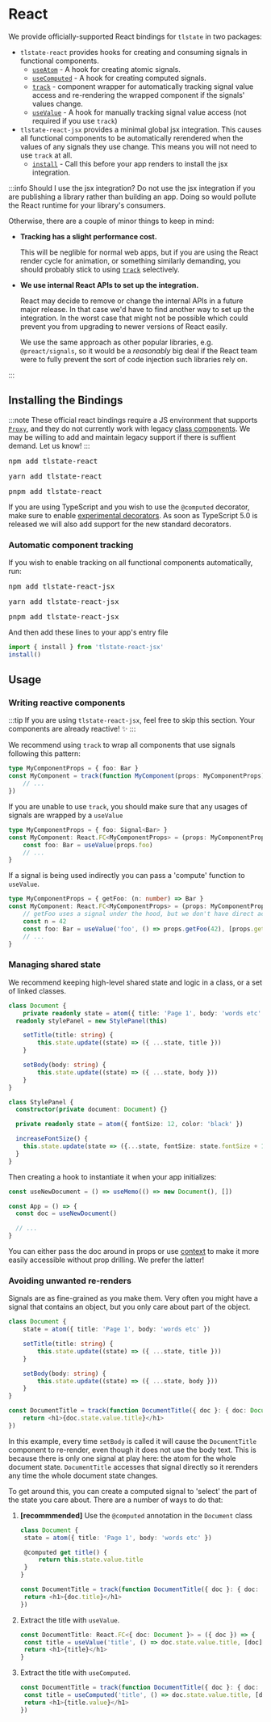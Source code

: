 
# React

We provide officially-supported React bindings for `tlstate` in two packages:

- `tlstate-react` provides hooks for creating and consuming signals in functional components.
  - [`useAtom`](docs/API/tlstate_react/functions/useAtom) - A hook for creating atomic signals.
  - [`useComputed`](docs/API/tlstate_react/functions/useAtom) - A hook for creating computed signals.
  - [`track`](docs/API/tlstate_react/functions/useAtom) - component wrapper for automatically tracking signal value access and re-rendering the wrapped component if the signals' values change.
  - [`useValue`](docs/API/tlstate_react/functions/useAtom) - A hook for manually tracking signal value access (not required if you use `track`)
- `tlstate-react-jsx` provides a minimal global jsx integration. This causes all functional components to be automatically
  rerendered when the values of any signals they use change. This means you will not need to use `track` at all.
  - [`install`](docs/API/tlstate_react_jsx/functions/install) - Call this before your app renders to install the jsx integration.

:::info Should I use the jsx integration?
Do not use the jsx integration if you are publishing a library rather than building an app. Doing so would pollute the React runtime for your library's consumers.

Otherwise, there are a couple of minor things to keep in mind:

- **Tracking has a slight performance cost.**

  This will be neglible for normal web apps, but if you are using the React render cycle for animation, or something similarly demanding, you should probably stick to using [`track`](docs/API/tlstate_react/functions/useAtom) selectively.

- **We use internal React APIs to set up the integration.**

  React may decide to remove or change the internal APIs in a future major release.
  In that case we'd have to find another way to set up the integration.
  In the worst case that might not be possible which could prevent you from upgrading to newer versions of React easily.

  We use the same approach as other popular libraries, e.g. `@preact/signals`, so it would be a _reasonably_ big deal if the React team were to fully prevent the sort of code injection such libraries rely on.

:::

## Installing the Bindings

:::note
These official react bindings require a JS environment that supports [`Proxy`](https://caniuse.com/?search=Proxy), and they do not currently work with legacy [class components](https://beta.reactjs.org/reference/react/Component). We may be willing to add and maintain legacy support if there is suffient demand. Let us know!
:::

<Tabs>
	<TabItem value="npm" label="npm">
		<pre>npm add tlstate-react</pre>
	</TabItem>
	<TabItem value="yarn" label="yarn">
		<pre>yarn add tlstate-react</pre>
	</TabItem>
	<TabItem value="pnpm" label="pnpm">
		<pre>pnpm add tlstate-react</pre>
	</TabItem>
</Tabs>

If you are using TypeScript and you wish to use the `@computed` decorator, make sure to enable [experimental decorators](https://www.typescriptlang.org/tsconfig#experimentalDecorators). As soon as TypeScript 5.0 is released we will also add support for the new standard decorators.

### Automatic component tracking

If you wish to enable tracking on all functional components automatically, run:

<Tabs>
	<TabItem value="npm" label="npm">
		<pre>npm add tlstate-react-jsx</pre>
	</TabItem>
	<TabItem value="yarn" label="yarn">
		<pre>yarn add tlstate-react-jsx</pre>
	</TabItem>
	<TabItem value="pnpm" label="pnpm">
		<pre>pnpm add tlstate-react-jsx</pre>
	</TabItem>
</Tabs>

And then add these lines to your app's entry file

```ts
import { install } from 'tlstate-react-jsx'
install()
```

## Usage

### Writing reactive components

:::tip
If you are using `tlstate-react-jsx`, feel free to skip this section. Your components are already reactive! ✨
:::

We recommend using `track` to wrap all components that use signals following this pattern:

```ts
type MyComponentProps = { foo: Bar }
const MyComponent = track(function MyComponent(props: MyComponentProps) {
	// ...
})
```

If you are unable to use `track`, you should make sure that any usages of signals are wrapped by a `useValue`

```ts
type MyComponentProps = { foo: Signal<Bar> }
const MyComponent: React.FC<MyComponentProps> = (props: MyComponentProps) => {
	const foo: Bar = useValue(props.foo)
	// ...
}
```

If a signal is being used indirectly you can pass a 'compute' function to `useValue`.

```ts
type MyComponentProps = { getFoo: (n: number) => Bar }
const MyComponent: React.FC<MyComponentProps> = (props: MyComponentProps) => {
	// getFoo uses a signal under the hood, but we don't have direct access to that signal.
	const n = 42
	const foo: Bar = useValue('foo', () => props.getFoo(42), [props.getFoo, n])
	// ...
}
```

### Managing shared state

We recommend keeping high-level shared state and logic in a class, or a set of linked classes.

```ts
class Document {
	private readonly state = atom({ title: 'Page 1', body: 'words etc' })
  readonly stylePanel = new StylePanel(this)

	setTitle(title: string) {
		this.state.update((state) => ({ ...state, title }))
	}

	setBody(body: string) {
		this.state.update((state) => ({ ...state, body }))
	}
}

class StylePanel {
  constructor(private document: Document) {}

  private readonly state = atom({ fontSize: 12, color: 'black' })

  increaseFontSize() {
    this.state.update(state => ({...state, fontSize: state.fontSize + 1}))
  }
}
```

Then creating a hook to instantiate it when your app initializes:

```ts
const useNewDocument = () => useMemo(() => new Document(), [])

const App = () => {
  const doc = useNewDocument()

  // ...
}
```

You can either pass the doc around in props or use [context](https://beta.reactjs.org/learn/passing-data-deeply-with-context) to make it more easily accessible without prop drilling. We prefer the latter!


### Avoiding unwanted re-renders

Signals are as fine-grained as you make them.
Very often you might have a signal that contains an object, but you only care
about part of the object.

```ts
class Document {
	state = atom({ title: 'Page 1', body: 'words etc' })

	setTitle(title: string) {
		this.state.update((state) => ({ ...state, title }))
	}

	setBody(body: string) {
		this.state.update((state) => ({ ...state, body }))
	}
}

const DocumentTitle = track(function DocumentTitle({ doc }: { doc: Document }) {
	return <h1>{doc.state.value.title}</h1>
})
```

In this example, every time `setBody` is called it will cause the `DocumentTitle` component to re-render, even though it does not use the body text. This is because there is only one signal at play here: the atom for the whole document state. `DocumentTitle` accesses that signal directly so it rerenders any time the whole document state changes.

To get around this, you can create a computed signal to 'select' the part of the state you care about. There are a number of ways to do that:

1. **[recommmended]** Use the `@computed` annotation in the `Document` class

   ```ts
   class Document {
   	state = atom({ title: 'Page 1', body: 'words etc' })

   	@computed get title() {
   		return this.state.value.title
   	}
   }

   const DocumentTitle = track(function DocumentTitle({ doc }: { doc: Document }) {
   	return <h1>{doc.title}</h1>
   })
   ```

2. Extract the title with `useValue`.

   ```ts
   const DocumentTitle: React.FC<{ doc: Document }> = ({ doc }) => {
   	const title = useValue('title', () => doc.state.value.title, [doc])
   	return <h1>{title}</h1>
   }
   ```

3. Extract the title with `useComputed`.

   ```ts
   const DocumentTitle = track(function DocumentTitle({ doc }: { doc: Document }) {
   	const title = useComputed('title', () => doc.state.value.title, [doc])
   	return <h1>{title.value}</h1>
   })
   ```


###
